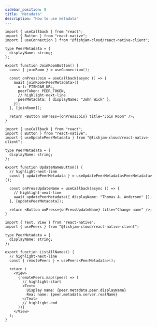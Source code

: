 ```yaml
---
sidebar_position: 8
title: "Metadata"
description: "How to use metadata"
---
```



<MetadataHeader />

<JoiningRoom>

```tsx
import { useCallback } from "react";
import { Button } from "react-native";
import { useConnection } from "@fishjam-cloud/react-native-client";

type PeerMetadata = {
  displayName: string;
};

export function JoinRoomButton() {
  const { joinRoom } = useConnection();

  const onPressJoin = useCallback(async () => {
    await joinRoom<PeerMetadata>({
      url: FISHJAM_URL,
      peerToken: PEER_TOKEN,
      // highlight-next-line
      peerMetadata: { displayName: "John Wick" },
    });
  }, [joinRoom]);

  return <Button onPress={onPressJoin} title="Join Room" />;
}
```

</JoiningRoom>

<UpdatingMetadata>

```tsx
import { useCallback } from "react";
import { Button } from "react-native";
import { useUpdatePeerMetadata } from "@fishjam-cloud/react-native-client";

type PeerMetadata = {
  displayName: string;
};

export function UpdateNameButton() {
  // highlight-next-line
  const { updatePeerMetadata } = useUpdatePeerMetadata<PeerMetadata>();

  const onPressUpdateName = useCallback(async () => {
    // highlight-next-line
    await updatePeerMetadata({ displayName: "Thomas A. Anderson" });
  }, [updatePeerMetadata]);

  return <Button onPress={onPressUpdateName} title="Change name" />;
}
```

</UpdatingMetadata>

<ReadingMetadata>

```tsx
import { Text, View } from "react-native";
import { usePeers } from "@fishjam-cloud/react-native-client";

type PeerMetadata = {
  displayName: string;
};

export function ListAllNames() {
  // highlight-next-line
  const { remotePeers } = usePeers<PeerMetadata>();

  return (
    <View>
      {remotePeers.map((peer) => (
        // highlight-start
        <Text>
          Display name: {peer.metadata.peer.displayName}
          Real name: {peer.metadata.server.realName}
        </Text>
        // highlight-end
      ))}
    </View>
  );
}
```

</ReadingMetadata>
